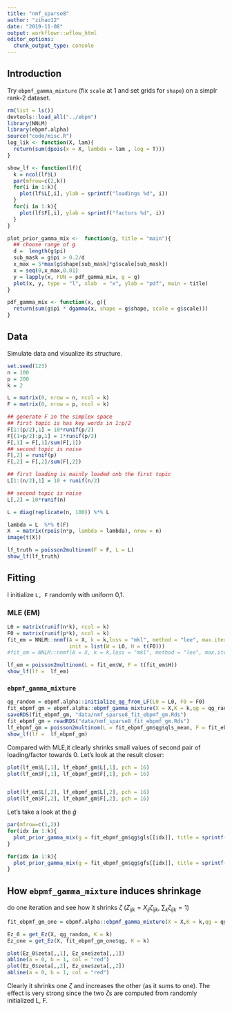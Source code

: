 ```yaml
---
title: "nmf_sparse8"
author: "zihao12"
date: "2019-11-08"
output: workflowr::wflow_html
editor_options:
  chunk_output_type: console
---
```


## Introduction
Try `ebpmf_gamma_mixture` (fix `scale` at 1 and set grids for `shape`) on a simplr rank-2 dataset.
```r
rm(list = ls())
devtools::load_all("../ebpm")
library(NNLM)
library(ebpmf.alpha)
source("code/misc.R")
log_lik <- function(X, lam){
  return(sum(dpois(x = X, lambda = lam , log = T)))
}

show_lf <- function(lf){
  k = ncol(lf$L)
  par(mfrow=c(2,k))
  for(i in 1:k){
    plot(lf$L[,i], ylab = sprintf("loadings %d", i))
  }
  for(i in 1:k){
    plot(lf$F[,i], ylab = sprintf("factors %d", i))
  }
}

plot_prior_gamma_mix <-  function(g, title = "main"){
  ## choose range of g
  d =  length(g$pi)
  sub_mask = g$pi > 0.2/d
  x_max = 5*max(g$shape[sub_mask]*g$scale[sub_mask])
  x = seq(0,x_max,0.01)
  y = lapply(x, FUN = pdf_gamma_mix, g = g)
  plot(x, y, type = "l", xlab  = "x", ylab = "pdf", main = title)
}

pdf_gamma_mix <- function(x, g){
  return(sum(g$pi * dgamma(x, shape = g$shape, scale = g$scale)))
}
```

## Data
Simulate data and visualize its structure. 
```r
set.seed(123)
n = 100
p = 200
k = 2

L = matrix(0, nrow = n, ncol = k)
F = matrix(0, nrow = p, ncol = k)

## generate F in the simplex space
## first topic is has key words in 1:p/2
F[1:(p/2),1] = 10*runif(p/2)
F[(1+p/2):p,1] = 1*runif(p/2) 
F[,1] = F[,1]/sum(F[,1])
## second topic is noise
F[,2] = runif(p)
F[,2] = F[,2]/sum(F[,2])

## first loading is mainly loaded onb the first topic
L[1:(n/2),1] = 10 + runif(n/2)

## second topic is noise
L[,2] = 10*runif(n)

L = diag(replicate(n, 100)) %*% L

lambda = L  %*% t(F)
X  = matrix(rpois(n*p, lambda = lambda), nrow = n)
image(t(X))

lf_truth = poisson2multinom(F = F, L = L)
show_lf(lf_truth)
```



## Fitting
I initialize `L, F` randomly with uniform 0,1. 

### MLE (EM)
```r
L0 = matrix(runif(n*k), ncol = k)
F0 = matrix(runif(p*k), ncol = k)
fit_em = NNLM::nnmf(A = X, k = k,loss = "mkl", method = "lee", max.iter = 1000,
                    init = list(W = L0, H = t(F0)))
#fit_em = NNLM::nnmf(A = X, k = k,loss = "mkl", method = "lee", max.iter = 1000)

lf_em = poisson2multinom(L = fit_em$W, F = t(fit_em$H))
show_lf(lf =  lf_em)
```

### `ebpmf_gamma_mixture`
```r
qg_random = ebpmf.alpha::initialize_qg_from_LF(L0 = L0, F0 = F0)
fit_ebpmf_gm = ebpmf.alpha::ebpmf_gamma_mixture(X = X,K = k,qg = qg_random, maxiter.out = 100, verbose = FALSE)
saveRDS(fit_ebpmf_gm, "data/nmf_sparse8_fit_ebpmf_gm.Rds")
fit_ebpmf_gm = readRDS("data/nmf_sparse8_fit_ebpmf_gm.Rds")
lf_ebpmf_gm = poisson2multinom(L = fit_ebpmf_gm$qg$qls_mean, F = fit_ebpmf_gm$qg$qfs_mean)
show_lf(lf =  lf_ebpmf_gm)
```
Compared with MLE,it clearly shrinks small values of second pair of loading/factor towards 0. Let's look at the result closer:

```r
plot(lf_em$L[,1], lf_ebpmf_gm$L[,1], pch = 16)
plot(lf_em$F[,1], lf_ebpmf_gm$F[,1], pch = 16)


plot(lf_em$L[,2], lf_ebpmf_gm$L[,2], pch = 16)
plot(lf_em$F[,2], lf_ebpmf_gm$F[,2], pch = 16)
```

Let's take a look at the $\hat{g}$
```r
par(mfrow=c(1,2))
for(idx in 1:k){
  plot_prior_gamma_mix(g = fit_ebpmf_gm$qg$gls[[idx]], title = sprintf("loading %d", idx))
}

for(idx in 1:k){
  plot_prior_gamma_mix(g = fit_ebpmf_gm$qg$gfs[[idx]], title = sprintf("factor %d", idx))
}
```


## How `ebpmf_gamma_mixture` induces shrinkage 
do one iteration and see how it shrinks $\zeta$ ($Z_{ijk} = X_{ij} \zeta_{ijk}$,  $\sum_k \zeta_{ijk} = 1$)
```r
fit_ebpmf_gm_one = ebpmf.alpha::ebpmf_gamma_mixture(X = X,K = k,qg = qg_random, maxiter.out = 1, verbose = FALSE)

Ez_0 = get_Ez(X, qg_random, K = k)
Ez_one = get_Ez(X, fit_ebpmf_gm_one$qg, K = k)

plot(Ez_0$zeta[,,1], Ez_one$zeta[,,1])
abline(a = 0, b = 1, col = "red")
plot(Ez_0$zeta[,,2], Ez_one$zeta[,,2])
abline(a = 0, b = 1, col = "red")
```

Clearly it shrinks one $\zeta$ and increases the other (as it sums to one). The  effect is very strong since the two  $\zeta$s are computed from randomly initialized  L, F. 











